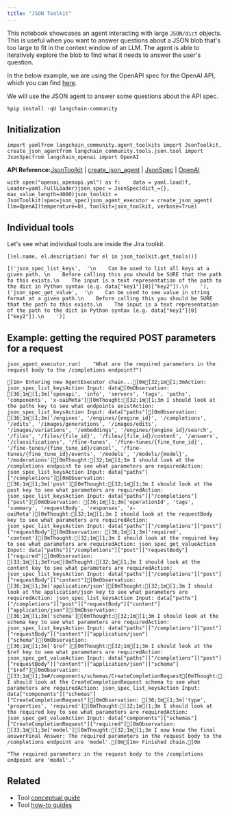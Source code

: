 ```yaml
---
title: "JSON Toolkit"
---
```


This notebook showcases an agent interacting with large `JSON/dict` objects. This is useful when you want to answer questions about a JSON blob that's too large to fit in the context window of an LLM. The agent is able to iteratively explore the blob to find what it needs to answer the user's question.

In the below example, we are using the OpenAPI spec for the OpenAI API, which you can find [here](https://github.com/openai/openai-openapi/blob/master/openapi.yaml).

We will use the JSON agent to answer some questions about the API spec.

```
%pip install -qU langchain-community
```

## Initialization

```
import yamlfrom langchain_community.agent_toolkits import JsonToolkit, create_json_agentfrom langchain_community.tools.json.tool import JsonSpecfrom langchain_openai import OpenAI
```

**API Reference:**[JsonToolkit](https://python.langchain.com/api_reference/community/agent_toolkits/langchain_community.agent_toolkits.json.toolkit.JsonToolkit.html) | [create\_json\_agent](https://python.langchain.com/api_reference/community/agent_toolkits/langchain_community.agent_toolkits.json.base.create_json_agent.html) | [JsonSpec](https://python.langchain.com/api_reference/community/tools/langchain_community.tools.json.tool.JsonSpec.html) | [OpenAI](https://python.langchain.com/api_reference/openai/llms/langchain_openai.llms.base.OpenAI.html)

```
with open("openai_openapi.yml") as f:    data = yaml.load(f, Loader=yaml.FullLoader)json_spec = JsonSpec(dict_={}, max_value_length=4000)json_toolkit = JsonToolkit(spec=json_spec)json_agent_executor = create_json_agent(    llm=OpenAI(temperature=0), toolkit=json_toolkit, verbose=True)
```

## Individual tools

Let's see what individual tools are inside the Jira toolkit.

```
[(el.name, el.description) for el in json_toolkit.get_tools()]
```

```
[('json_spec_list_keys',  '\n    Can be used to list all keys at a given path. \n    Before calling this you should be SURE that the path to this exists.\n    The input is a text representation of the path to the dict in Python syntax (e.g. data["key1"][0]["key2"]).\n    '), ('json_spec_get_value',  '\n    Can be used to see value in string format at a given path.\n    Before calling this you should be SURE that the path to this exists.\n    The input is a text representation of the path to the dict in Python syntax (e.g. data["key1"][0]["key2"]).\n    ')]
```

## Example: getting the required POST parameters for a request

```
json_agent_executor.run(    "What are the required parameters in the request body to the /completions endpoint?")
```

```
[1m> Entering new AgentExecutor chain...[0m[32;1m[1;3mAction: json_spec_list_keysAction Input: data[0mObservation: [36;1m[1;3m['openapi', 'info', 'servers', 'tags', 'paths', 'components', 'x-oaiMeta'][0mThought:[32;1m[1;3m I should look at the paths key to see what endpoints existAction: json_spec_list_keysAction Input: data["paths"][0mObservation: [36;1m[1;3m['/engines', '/engines/{engine_id}', '/completions', '/edits', '/images/generations', '/images/edits', '/images/variations', '/embeddings', '/engines/{engine_id}/search', '/files', '/files/{file_id}', '/files/{file_id}/content', '/answers', '/classifications', '/fine-tunes', '/fine-tunes/{fine_tune_id}', '/fine-tunes/{fine_tune_id}/cancel', '/fine-tunes/{fine_tune_id}/events', '/models', '/models/{model}', '/moderations'][0mThought:[32;1m[1;3m I should look at the /completions endpoint to see what parameters are requiredAction: json_spec_list_keysAction Input: data["paths"]["/completions"][0mObservation: [36;1m[1;3m['post'][0mThought:[32;1m[1;3m I should look at the post key to see what parameters are requiredAction: json_spec_list_keysAction Input: data["paths"]["/completions"]["post"][0mObservation: [36;1m[1;3m['operationId', 'tags', 'summary', 'requestBody', 'responses', 'x-oaiMeta'][0mThought:[32;1m[1;3m I should look at the requestBody key to see what parameters are requiredAction: json_spec_list_keysAction Input: data["paths"]["/completions"]["post"]["requestBody"][0mObservation: [36;1m[1;3m['required', 'content'][0mThought:[32;1m[1;3m I should look at the required key to see what parameters are requiredAction: json_spec_get_valueAction Input: data["paths"]["/completions"]["post"]["requestBody"]["required"][0mObservation: [33;1m[1;3mTrue[0mThought:[32;1m[1;3m I should look at the content key to see what parameters are requiredAction: json_spec_list_keysAction Input: data["paths"]["/completions"]["post"]["requestBody"]["content"][0mObservation: [36;1m[1;3m['application/json'][0mThought:[32;1m[1;3m I should look at the application/json key to see what parameters are requiredAction: json_spec_list_keysAction Input: data["paths"]["/completions"]["post"]["requestBody"]["content"]["application/json"][0mObservation: [36;1m[1;3m['schema'][0mThought:[32;1m[1;3m I should look at the schema key to see what parameters are requiredAction: json_spec_list_keysAction Input: data["paths"]["/completions"]["post"]["requestBody"]["content"]["application/json"]["schema"][0mObservation: [36;1m[1;3m['$ref'][0mThought:[32;1m[1;3m I should look at the $ref key to see what parameters are requiredAction: json_spec_get_valueAction Input: data["paths"]["/completions"]["post"]["requestBody"]["content"]["application/json"]["schema"]["$ref"][0mObservation: [33;1m[1;3m#/components/schemas/CreateCompletionRequest[0mThought:[32;1m[1;3m I should look at the CreateCompletionRequest schema to see what parameters are requiredAction: json_spec_list_keysAction Input: data["components"]["schemas"]["CreateCompletionRequest"][0mObservation: [36;1m[1;3m['type', 'properties', 'required'][0mThought:[32;1m[1;3m I should look at the required key to see what parameters are requiredAction: json_spec_get_valueAction Input: data["components"]["schemas"]["CreateCompletionRequest"]["required"][0mObservation: [33;1m[1;3m['model'][0mThought:[32;1m[1;3m I now know the final answerFinal Answer: The required parameters in the request body to the /completions endpoint are 'model'.[0m[1m> Finished chain.[0m
```

```
"The required parameters in the request body to the /completions endpoint are 'model'."
```

## Related

* Tool [conceptual guide](/oss/concepts/tools)
* Tool [how-to guides](/oss/how_to/#tools)
